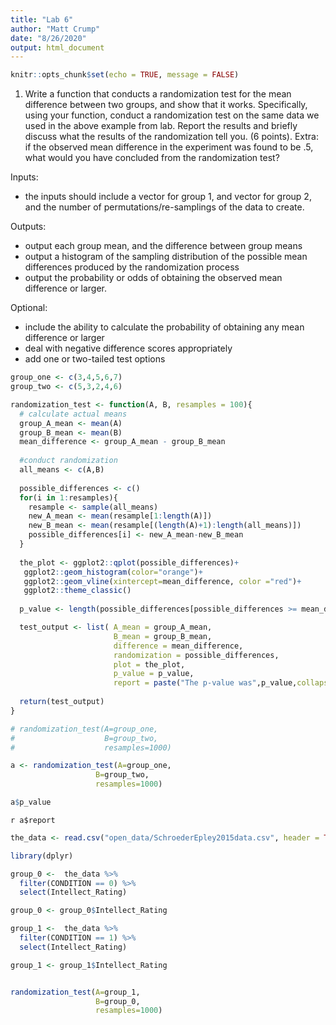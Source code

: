```yaml
---
title: "Lab 6"
author: "Matt Crump"
date: "8/26/2020"
output: html_document
---
```


```r
knitr::opts_chunk$set(echo = TRUE, message = FALSE)
```

1. Write a function that conducts a randomization test for the mean difference between two groups, and show that it works. Specifically, using your function, conduct a randomization test on the same data we used in the above example from lab. Report the results and briefly discuss what the results of the randomization tell you. (6 points). Extra: if the observed mean difference in the experiment was found to be .5, what would you have concluded from the randomization test?

Inputs:

  - the inputs should include a vector for group 1, and vector for group 2, and the number of permutations/re-samplings of the data to create.
  
Outputs:

 - output each group mean, and the difference between group means
 - output a histogram of the sampling distribution of the possible mean differences produced by the randomization process
 - output the probability or odds of obtaining the observed mean difference or larger.
 
Optional:

 - include the ability to calculate the probability of obtaining any mean difference or larger
 - deal with negative difference scores appropriately
 - add one or two-tailed test options
 
 
```r

group_one <- c(3,4,5,6,7)
group_two <- c(5,3,2,4,6)

randomization_test <- function(A, B, resamples = 100){
  # calculate actual means
  group_A_mean <- mean(A)
  group_B_mean <- mean(B)
  mean_difference <- group_A_mean - group_B_mean
  
  #conduct randomization
  all_means <- c(A,B)
  
  possible_differences <- c()
  for(i in 1:resamples){
    resample <- sample(all_means)
    new_A_mean <- mean(resample[1:length(A)])
    new_B_mean <- mean(resample[(length(A)+1):length(all_means)])
    possible_differences[i] <- new_A_mean-new_B_mean
  }
  
  the_plot <- ggplot2::qplot(possible_differences)+
   ggplot2::geom_histogram(color="orange")+
   ggplot2::geom_vline(xintercept=mean_difference, color ="red")+
   ggplot2::theme_classic()
  
  p_value <- length(possible_differences[possible_differences >= mean_difference])/resamples

  test_output <- list( A_mean = group_A_mean,
                       B_mean = group_B_mean,
                       difference = mean_difference,
                       randomization = possible_differences,
                       plot = the_plot,
                       p_value = p_value,
                       report = paste("The p-value was",p_value,collapse = " "))
  
  return(test_output)
}

# randomization_test(A=group_one,
#                    B=group_two,
#                    resamples=1000)

a <- randomization_test(A=group_one,
                   B=group_two,
                   resamples=1000)

a$p_value


```

`r a$report`





```r

the_data <- read.csv("open_data/SchroederEpley2015data.csv", header = TRUE)

library(dplyr)

group_0 <-  the_data %>%
  filter(CONDITION == 0) %>%
  select(Intellect_Rating)

group_0 <- group_0$Intellect_Rating

group_1 <-  the_data %>%
  filter(CONDITION == 1) %>%
  select(Intellect_Rating)

group_1 <- group_1$Intellect_Rating


randomization_test(A=group_1,
                   B=group_0,
                   resamples=1000)
```



 




